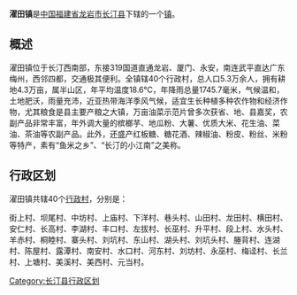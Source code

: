 {{中国乡级行政区
| 行政区全称 = 濯田镇
| 景观照片文件名 =
| 景观照片描述 =
| 汉语拼音 =
| 通用拼音 =
| 注音符號 =
| 其它标音类型1 =
| 其它标音1 =
| 其它标音类型2 =
| 其它标音2 =
| 其它语言类型1 =
| 其它语言地名1 =
| 其它语言类型2 =
| 其它语言地名2 =
| 上级行政区 = [[福建省|福建省]][[龙岩市|龙岩市]][[长汀县|长汀县]]
| 行政区类别 = [[镇|镇]]
| 行政区划代码 =350821108
| 地理坐标 =
| 总面积 =
| 户籍人口 =
| 户籍人口年份 =
| 常住人口 =
| 常住人口年份 =
| 人口密度 =
| 行政区划 =
| 官方网站 =
| 政府驻地 =
| 邮政编码 =
| 毗邻行政区 =
| 位置图文件名 =
| 位置图描述 =
}}
'''濯田镇'''是[[中华人民共和国|中国]][[福建省|福建省]][[龙岩市|龙岩市]][[长汀县|长汀县]]下辖的一个[[镇|镇]]。

==概述==
濯田镇位于长汀西南部，东接319国道直通龙岩、厦门、永安，南连武平直达广东梅州，西邻四都，交通极其便利。全镇辖40个行政村，总人口5.3万余人，拥有耕地4.3万亩，属半山区，年平均温度18.6℃，年降雨总量1745.7毫米，气候温和，土地肥沃，雨量充沛，近亚热带海洋季风气候，适宜生长种植多种农作物和经济作物，尤其粮食是县主要产粮之大镇，万亩油菜示范片曾多次获省、地、县嘉奖，农副产品非常丰富，年外调大量的槟榔芋、地瓜粉、大薯、优质大米、花生油、菜油、茶油等农副产品。此外，还盛产红板糖、糖花酒、辣椒油、粉皮、粉丝、米粉等特产，素有“鱼米之乡”、“长汀的小江南”之美称。 

== 行政区划 ==
濯田镇共辖40个[[行政村|行政村]]，分别是：

街上村、坝尾村、中坊村、上庙村、下洋村、巷头村、山田村、龙田村、横田村、安仁村、长高村、李湖村、丰口村、左拔村、长巫村、升平村、段上村、水头村、羊赤村、桐睦村、寨头村、刘坑村、东山村、湖头村、刘坑头村、塍背村、连湖村、陈屋村、露潭村、南安村、水口村、河东村、刘坊村、永巫村、梅迳村、长兰村、上塘村、美溪村、美西村、元当村。

{{长汀县行政区划}}
{{福建小作品}}

[[Category:长汀县行政区划|Category:长汀县行政区划]]